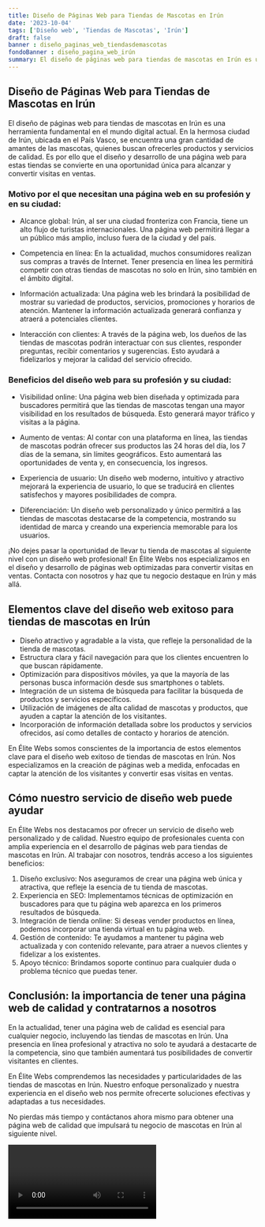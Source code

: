 ```yaml
---
title: Diseño de Páginas Web para Tiendas de Mascotas en Irún
date: '2023-10-04'
tags: ['Diseño web', 'Tiendas de Mascotas', 'Irún']
draft: false
banner : diseño_paginas_web_tiendasdemascotas
fondoBanner : diseño_pagina_web_irún
summary: El diseño de páginas web para tiendas de mascotas en Irún es una herramienta fundamental en el mundo digital actual. En la hermosa ciudad de Irún, ubicada en el País Vasco, se encuentra una gran cantidad de amantes de las mascotas, quienes buscan ofrecerles productos y servicios de calidad. Es por ello que el diseño y desarrollo de una página web para estas tiendas se convierte en una oportunidad única para alcanzar y convertir visitas en ventas.
---
```


## Diseño de Páginas Web para Tiendas de Mascotas en Irún

El diseño de páginas web para tiendas de mascotas en Irún es una herramienta fundamental en el mundo digital actual. En la hermosa ciudad de Irún, ubicada en el País Vasco, se encuentra una gran cantidad de amantes de las mascotas, quienes buscan ofrecerles productos y servicios de calidad. Es por ello que el diseño y desarrollo de una página web para estas tiendas se convierte en una oportunidad única para alcanzar y convertir visitas en ventas.

### Motivo por el que necesitan una página web en su profesión y en su ciudad:

- Alcance global: Irún, al ser una ciudad fronteriza con Francia, tiene un alto flujo de turistas internacionales. Una página web permitirá llegar a un público más amplio, incluso fuera de la ciudad y del país.

- Competencia en línea: En la actualidad, muchos consumidores realizan sus compras a través de Internet. Tener presencia en línea les permitirá competir con otras tiendas de mascotas no solo en Irún, sino también en el ámbito digital.

- Información actualizada: Una página web les brindará la posibilidad de mostrar su variedad de productos, servicios, promociones y horarios de atención. Mantener la información actualizada generará confianza y atraerá a potenciales clientes.

- Interacción con clientes: A través de la página web, los dueños de las tiendas de mascotas podrán interactuar con sus clientes, responder preguntas, recibir comentarios y sugerencias. Esto ayudará a fidelizarlos y mejorar la calidad del servicio ofrecido.

### Beneficios del diseño web para su profesión y su ciudad:

- Visibilidad online: Una página web bien diseñada y optimizada para buscadores permitirá que las tiendas de mascotas tengan una mayor visibilidad en los resultados de búsqueda. Esto generará mayor tráfico y visitas a la página.

- Aumento de ventas: Al contar con una plataforma en línea, las tiendas de mascotas podrán ofrecer sus productos las 24 horas del día, los 7 días de la semana, sin límites geográficos. Esto aumentará las oportunidades de venta y, en consecuencia, los ingresos.

- Experiencia de usuario: Un diseño web moderno, intuitivo y atractivo mejorará la experiencia de usuario, lo que se traducirá en clientes satisfechos y mayores posibilidades de compra.

- Diferenciación: Un diseño web personalizado y único permitirá a las tiendas de mascotas destacarse de la competencia, mostrando su identidad de marca y creando una experiencia memorable para los usuarios.

¡No dejes pasar la oportunidad de llevar tu tienda de mascotas al siguiente nivel con un diseño web profesional! En Élite Webs nos especializamos en el diseño y desarrollo de páginas web optimizadas para convertir visitas en ventas. Contacta con nosotros y haz que tu negocio destaque en Irún y más allá.

<GifSeo />

<Cta />

## Elementos clave del diseño web exitoso para tiendas de mascotas en Irún

- Diseño atractivo y agradable a la vista, que refleje la personalidad de la tienda de mascotas.
- Estructura clara y fácil navegación para que los clientes encuentren lo que buscan rápidamente.
- Optimización para dispositivos móviles, ya que la mayoría de las personas busca información desde sus smartphones o tablets.
- Integración de un sistema de búsqueda para facilitar la búsqueda de productos y servicios específicos.
- Utilización de imágenes de alta calidad de mascotas y productos, que ayuden a captar la atención de los visitantes.
- Incorporación de información detallada sobre los productos y servicios ofrecidos, así como detalles de contacto y horarios de atención.

En Élite Webs somos conscientes de la importancia de estos elementos clave para el diseño web exitoso de tiendas de mascotas en Irún. Nos especializamos en la creación de páginas web a medida, enfocadas en captar la atención de los visitantes y convertir esas visitas en ventas.

## Cómo nuestro servicio de diseño web puede ayudar

En Élite Webs nos destacamos por ofrecer un servicio de diseño web personalizado y de calidad. Nuestro equipo de profesionales cuenta con amplia experiencia en el desarrollo de páginas web para tiendas de mascotas en Irún. Al trabajar con nosotros, tendrás acceso a los siguientes beneficios:

1. Diseño exclusivo: Nos aseguramos de crear una página web única y atractiva, que refleje la esencia de tu tienda de mascotas.
2. Experiencia en SEO: Implementamos técnicas de optimización en buscadores para que tu página web aparezca en los primeros resultados de búsqueda.
3. Integración de tienda online: Si deseas vender productos en línea, podemos incorporar una tienda virtual en tu página web.
4. Gestión de contenido: Te ayudamos a mantener tu página web actualizada y con contenido relevante, para atraer a nuevos clientes y fidelizar a los existentes.
5. Apoyo técnico: Brindamos soporte continuo para cualquier duda o problema técnico que puedas tener.

## Conclusión: la importancia de tener una página web de calidad y contratarnos a nosotros

En la actualidad, tener una página web de calidad es esencial para cualquier negocio, incluyendo las tiendas de mascotas en Irún. Una presencia en línea profesional y atractiva no solo te ayudará a destacarte de la competencia, sino que también aumentará tus posibilidades de convertir visitantes en clientes.

En Élite Webs comprendemos las necesidades y particularidades de las tiendas de mascotas en Irún. Nuestro enfoque personalizado y nuestra experiencia en el diseño web nos permite ofrecerte soluciones efectivas y adaptadas a tus necesidades.

No pierdas más tiempo y contáctanos ahora mismo para obtener una página web de calidad que impulsará tu negocio de mascotas en Irún al siguiente nivel.

<Video />

<CtaBot job='Tiendas de Mascotas' city='Irún'/>

<Gmaps query='Irún+españa+maps' />